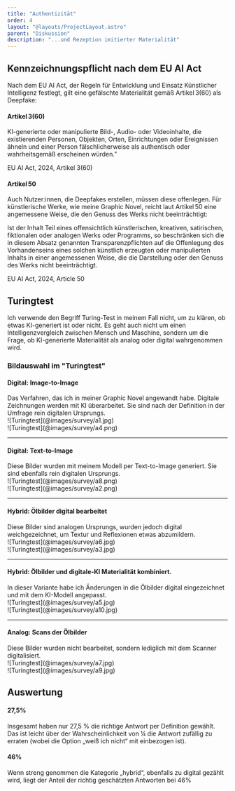 ```yaml
---
title: "Authentizität"
order: 4
layout: "@layouts/ProjectLayout.astro"
parent: "Diskussion"
description: "...und Rezeption imitierter Materialität"
---
```



## Kennzeichnungspflicht nach dem EU AI Act

Nach dem EU AI Act, der Regeln für Entwicklung und Einsatz Künstlicher Intelligenz festlegt, gilt eine gefälschte Materialität gemäß Artikel 3(60) als Deepfake:
<br />
#### Artikel 3(60)
<p class="quote text-2xl">KI-generierte oder manipulierte Bild-, Audio- oder Videoinhalte, die existierenden Personen, Objekten, Orten, Einrichtungen oder Ereignissen ähneln und einer Person fälschlicherweise als authentisch oder wahrheitsgemäß erscheinen würden.”</p>
<p class="citation">EU AI Act, 2024, Artikel 3(60)</p>


#### Artikel 50
Auch Nutzer:innen, die Deepfakes erstellen, müssen diese offenlegen. Für künstlerische Werke, wie meine Graphic Novel, reicht laut Artikel 50 eine angemessene Weise, die den Genuss des Werks nicht beeinträchtigt:
<br />
<p class="quote text-2xl">Ist der Inhalt Teil eines offensichtlich künstlerischen, kreativen, satirischen, fiktionalen oder analogen Werks oder Programms, so beschränken sich die in diesem Absatz genannten Transparenzpflichten auf die Offenlegung des Vorhandenseins eines solchen künstlich erzeugten oder manipulierten Inhalts in einer angemessenen Weise, die die Darstellung oder den Genuss des Werks nicht beeinträchtigt.</p>
<p class="citation">EU AI Act, 2024, Article 50</p>


## Turingtest

Ich verwende den Begriff Turing-Test in meinem Fall nicht, um zu klären, ob etwas KI-generiert ist oder nicht. Es geht auch nicht um einen Intelligenzvergleich zwischen Mensch und Maschine, sondern um die Frage, ob KI-generierte Materialität als analog oder digital wahrgenommen wird.


### Bildauswahl im "Turingtest"

<div class="grid-layout-3">
<div>
<h4>Digital: Image-to-Image</h4>
Das Verfahren, das ich in meiner Graphic Novel angewandt habe. Digitale Zeichnungen werden mit KI überarbeitet. Sie sind nach der Definition in der Umfrage rein digitalen Ursprungs.
</div>
<div>
![Turingtest](@images/survey/a1.jpg)
</div>
<div>
![Turingtest](@images/survey/a4.png)
</div>
</div>

<hr class="my-6" />

<div class="grid-layout-3">
<div>
<h4>Digital: Text-to-Image</h4>
Diese Bilder wurden mit meinem Modell per Text-to-Image generiert. Sie sind ebenfalls rein digitalen Ursprungs.
</div>
<div>
![Turingtest](@images/survey/a8.png)
</div>
<div>
![Turingtest](@images/survey/a2.png)
</div>
</div>

<hr class="my-6" />

<div class="grid-layout-3">
<div>
<h4>Hybrid: Ölbilder digital bearbeitet</h4>
Diese Bilder sind analogen Ursprungs, wurden jedoch digital weichgezeichnet, um Textur und Reflexionen etwas abzumildern.
</div>
<div>
![Turingtest](@images/survey/a6.jpg)
</div>
<div>
![Turingtest](@images/survey/a3.jpg)
</div>
</div>

<hr class="my-6" />

<div class="grid-layout-3">
<div>
<h4>Hybrid: Ölbilder und digitale-KI Materialität kombiniert. </h4>
In dieser Variante habe ich Änderungen in die Ölbilder digital eingezeichnet und mit dem KI-Modell angepasst.
</div>
<div>
![Turingtest](@images/survey/a5.jpg)
</div>
<div>
![Turingtest](@images/survey/a10.jpg)
</div>
</div>

<hr class="my-6" />

<div class="grid-layout-3">
<div>
<h4>Analog: Scans der Ölbilder</h4>
Diese Bilder wurden nicht bearbeitet, sondern lediglich mit dem Scanner digitalisiert.
</div>
<div>
![Turingtest](@images/survey/a7.jpg)
</div>
<div>
![Turingtest](@images/survey/a9.jpg)
</div>
</div>

## Auswertung

<div class="grid-layout-3">
<div>
<Chart
  client:load
  type="pie"
  data={{
    labels: ["richtige Kategorie", "falsche Kategorie"],
    datasets: [
      {
        data: [27.5, 72.5],
        backgroundColor: ["#fff", "#09090B"], // schwarz & weiß
      }
    ]
  }}
  options={{
    showTotal: false,
    responsive: true,
    plugins: {
      legend: {
        display: false,
      },
        datalabels: {
        display: false
      }
    }
  }}
  className="max-w-150 mx-auto items-center"
/>
</div>
<div class="col-span-2 content-center">
<h4>27,5%</h4>
Insgesamt haben nur 27,5 % die richtige Antwort per Definition gewählt. Das ist leicht über der Wahrscheinlichkeit von ¼ die Antwort zufällig zu erraten (wobei die Option „weiß ich nicht“ mit einbezogen ist).
</div>
</div>


<div class="grid-layout-3">
<div class="col-span-2 content-center keep-visible text-right">
<h4>46%</h4>
Wenn streng genommen die Kategorie „hybrid“, ebenfalls zu digital gezählt wird, liegt der Anteil der richtig geschätzten Antworten bei 46%
</div>
<div class="">
<Chart
  client:load
  type="pie"
  data={{
    labels: ["falsche Kategorie", "richtige Kategorie"],
    datasets: [
      {
        data: [54, 46],
        backgroundColor: [ "#09090B","#fff"], // schwarz & weiß
      }
    ]
  }}
  options={{
    showTotal: false,
    responsive: true,
    plugins: {
      legend: {
        display: false,
      },
        datalabels: {
        display: false
      }
    }
  }}
  className="max-w-150 mx-auto items-center"
/>
</div>
</div>